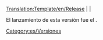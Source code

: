 [[Translation:Template/en/Release]]
<noinclude></noinclude><includeonly>[[Category:es/Versiones]]</includeonly>
[[fr/{{{anterior}}}|{{{anterior}}}]] | '''{{PAGENAME}}''' | [[fr/{{{siguiente}}}|{{{siguiente}}}]]

El lanzamiento de esta versión fue el {{{fecha}}}.